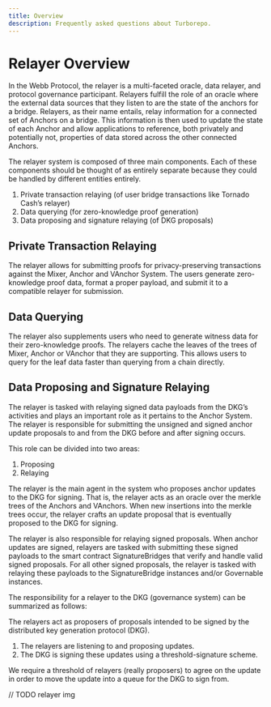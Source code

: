 ```yaml
---
title: Overview
description: Frequently asked questions about Turborepo.
---
```


# Relayer Overview

In the Webb Protocol, the relayer is a multi-faceted oracle, data relayer, and protocol governance participant.
Relayers fulfill the role of an oracle where the external data sources that they listen to are the state of the
anchors for a bridge. Relayers, as their name entails, relay information for a connected set of Anchors on a bridge.
This information is then used to update the state of each Anchor and allow applications to reference, both privately
and potentially not, properties of data stored across the other connected Anchors.

The relayer system is composed of three main components. Each of these components should be thought of as entirely
separate because they could be handled by different entities entirely.

1. Private transaction relaying (of user bridge transactions like Tornado Cash’s relayer)
2. Data querying (for zero-knowledge proof generation)
3. Data proposing and signature relaying (of DKG proposals)

## Private Transaction Relaying

The relayer allows for submitting proofs for privacy-preserving transactions against the Mixer, Anchor and
VAnchor System. The users generate zero-knowledge proof data, format a proper payload, and submit it to a
compatible relayer for submission.

## Data Querying

The relayer also supplements users who need to generate witness data for their zero-knowledge proofs. The
relayers cache the leaves of the trees of Mixer, Anchor or VAnchor that they are supporting. This allows users
to query for the leaf data faster than querying from a chain directly.

## Data Proposing and Signature Relaying

The relayer is tasked with relaying signed data payloads from the DKG’s activities and plays an important role
as it pertains to the Anchor System. The relayer is responsible for submitting the unsigned and signed anchor
update proposals to and from the DKG before and after signing occurs.

This role can be divided into two areas:

1. Proposing
2. Relaying

The relayer is the main agent in the system who proposes anchor updates to the DKG for signing. That is, the
relayer acts as an oracle over the merkle trees of the Anchors and VAnchors. When new insertions into the
merkle trees occur, the relayer crafts an update proposal that is eventually proposed to the DKG for signing.

The relayer is also responsible for relaying signed proposals. When anchor updates are signed, relayers are
tasked with submitting these signed payloads to the smart contract SignatureBridges that verify and handle
valid signed proposals. For all other signed proposals, the relayer is tasked with relaying these payloads
to the SignatureBridge instances and/or Governable instances.

The responsibility for a relayer to the DKG (governance system) can be summarized as follows:

The relayers act as proposers of proposals intended to be signed by the distributed key generation protocol (DKG).

1. The relayers are listening to and proposing updates.
2. The DKG is signing these updates using a threshold-signature scheme.

We require a threshold of relayers (really proposers) to agree on the update in order to move the update into
a queue for the DKG to sign from.

// TODO relayer img
